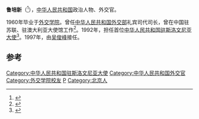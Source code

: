 '''鲁培新'''（{{bd|1937年||catldx=Lu}}<ref>{{cite news |author1=吴斌 |title=1949年开国大典亲历者鲁培新：一位外交官的70年国庆记忆 |url=http://epaper.oeeee.com/epaper/A/html/2019-09/30/content_41082.htm |accessdate=2019-10-31 |work=南方都市报 |date=2019-09-30 |page=A16}}</ref>），[[中华人民共和国|中华人民共和国]]政治人物、外交官。

1960年毕业于[[外交学院|外交学院]]。曾任[[中华人民共和国外交部|中华人民共和国外交部]]礼宾司代司长，曾在中国驻苏联、驻澳大利亚大使馆工作<ref>{{cite news |title=鲁培新：周总理巧妙送出旅美大熊猫 |url=http://bjrb.bjd.com.cn/html/2019-08/19/content_12138550.htm |accessdate=2019-10-31 |work=北京日报 |date=2019-08-19}}</ref>。1992年，担任首位[[中国驻斯洛文尼亚大使列表|中华人民共和国驻斯洛文尼亚大使]]<ref>{{cite web|author=中华人民共和国外交部|title=中国驻斯洛文尼亚历任大使|url=http://www.mfa.gov.cn/chn/pds/ziliao/wjrw/2167/2172/t9239.htm|publisher=中华人民共和国外交部|accessdate=2012-03-07}}</ref>。1997年，由[[吴俊峰|吴俊峰]]接任。

== 参考 ==
{{reflist}}
{{start box}}
{{s-dip}}
{{succession box|首任|[[吴俊峰|吴俊峰]]|[[中国驻斯洛文尼亚大使列表|中华人民共和国驻斯洛文尼亚大使]]|1992年12月-1997年7月}}
{{end box}}
{{中国政治人物小作品}}

{{DEFAULTSORT:lu peixin}}
[[Category:中华人民共和国驻斯洛文尼亚大使|Category:中华人民共和国驻斯洛文尼亚大使]]
[[Category:中华人民共和国外交官|Category:中华人民共和国外交官]]
[[Category:外交学院校友|Category:外交学院校友]]
[[Category:鲁姓|P]]
[[Category:北京人|Category:北京人]]
